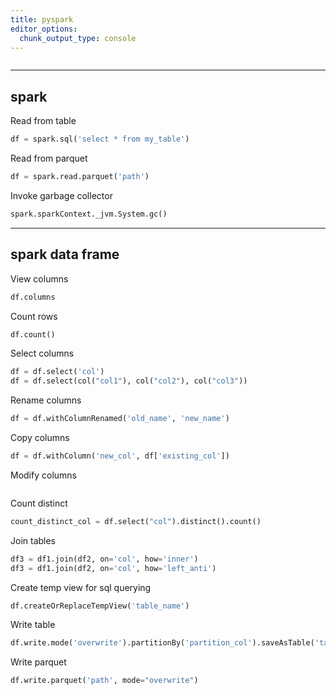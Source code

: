 ```yaml
---
title: pyspark
editor_options: 
  chunk_output_type: console
---
```


```r
```

<!-- ********************************************************************* -->

<!-- > Headline -->

<!-- ********************************************************************* -->

<!-- ## faqs -->

<!-- ********************************************************************* -->

<!-- ## links -->

<!-- ********************************************************************* -->

<!-- ## setup -->

<!-- ```sh -->
<!-- pip install todo -->
<!-- ``` -->

<!-- ```{python} -->
<!-- import todo -->
<!-- todo.__version__ -->
<!-- ``` -->


*********************************************************************

## spark

Read from table
```python
df = spark.sql('select * from my_table')
```

Read from parquet
```python
df = spark.read.parquet('path')
```

Invoke garbage collector
```python
spark.sparkContext._jvm.System.gc()
```

*********************************************************************

## spark data frame

View columns
```python
df.columns
```

Count rows
```python
df.count()
```

Select columns
```python
df = df.select('col')
df = df.select(col("col1"), col("col2"), col("col3"))
```

Rename columns
```python
df = df.withColumnRenamed('old_name', 'new_name')
```

Copy columns
```python
df = df.withColumn('new_col', df['existing_col'])
```

Modify columns
```python
```

Count distinct
```python
count_distinct_col = df.select("col").distinct().count()
```

Join tables
```python
df3 = df1.join(df2, on='col', how='inner')
df3 = df1.join(df2, on='col', how='left_anti')
```

Create temp view for sql querying
```python
df.createOrReplaceTempView('table_name')
```

Write table
```python
df.write.mode('overwrite').partitionBy('partition_col').saveAsTable('table_name')
```

Write parquet
```python
df.write.parquet('path', mode="overwrite")
```


<!-- ********************************************************************* -->

<!-- ## appendix: dir -->

<!-- ```{python} -->
<!-- from pprint import pprint -->
<!-- import todo -->
<!-- pprint(dir(todo)) -->
<!-- ``` -->